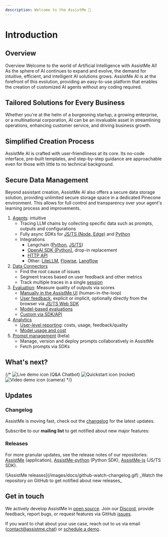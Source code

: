 ```yaml
---
description: Welcome to the AssistMe 👋
---
```



# Introduction


## Overview

Overview
Welcome to the world of Artificial Intelligence with AssistMe AI! As the sphere of AI continues to expand and evolve, the demand for intuitive, efficient, and intelligent AI solutions grows. AssistMe AI is at the forefront of this evolution, providing an easy-to-use platform that enables the creation of customized AI agents without any coding required.


## Tailored Solutions for Every Business

Whether you're at the helm of a burgeoning startup, a growing enterprise, or a multinational corporation, AI can be an invaluable asset in streamlining operations, enhancing customer service, and driving business growth.


## Simplified Creation Process
AssistMe AI is crafted with user-friendliness at its core. Its no-code interface, pre-built templates, and step-by-step guidance are approachable even for those with little to no technical background.

## Secure Data Management

Beyond assistant creation, AssistMe AI also offers a secure data storage solution, providing unlimited secure storage space in a dedicated Pinecone environment. This allows for full control and transparency over your agent's learning process and improvements.

1. [Agents](/docs/integrations): intuitive 
   - Tracing LLM chains by collecting specific data such as prompts, outputs and configurations
   - Fully async SDKs for [JS/TS (Node, Edge)](/docs/sdk/typescript) and [Python](/docs/sdk/python)
   - Integrations
     - Langchain ([Python](/docs/langchain/python), [JS/TS](/docs/langchain/typescript))
     - [OpenAI SDK (Python)](/docs/openai), drop-in replacement
     - [HTTP API](/docs/api)
     - Other: [LiteLLM](/docs/litellm), [Flowise](/docs/flowise), [Langflow](/docs/langflow)
1. [Data Connectors](/docs/dataconnectors)
   - Find the root cause of issues
   - Segment traces based on user feedback and other metrics
   - Track multiple traces in a single [session](/docs/sessions)
1. [Evaluation](/docs/scores): Measure quality of outputs via scores
   - [Manually in the AssistMe UI](/docs/scores/manually) (human-in-the-loop)
   - [User feedback](/docs/scores/user-feedback), explicit or implicit, optionally directly from the browser via [JS/TS Web SDK](/docs/sdk/typescript-web)
   - [Model-based evaluations](/docs/scores/model-based-evals)
   - [Custom via SDK/API](/docs/scores/custom)
1. [Analytics](/docs/analytics)
   - [User-level reporting](/docs/user-explorer): costs, usage, feedback/quality
   - [Model usage and cost](/docs/model-usage-and-cost)
1. [Prompt management](/docs/prompts) (beta)
   - Manage, version and deploy prompts collaboratively in AssistMe
   - Fetch prompts via SDKs



## What's next?

{/* <Cards num={3}>
  <Card href="/docs/demo" title="Live demo" image arrow>
    ![Live demo icon (Q&A Chatbot)](/images/cards/robot.svg)
  </Card>
  <Card href="/docs/get-started" title="Quickstart" image arrow>
    ![Quickstart icon (rocket)](/images/cards/rocket.svg)
  </Card>
  <Card href="/docs/video" title="AssistMe in 2 minutes" image arrow>
    ![Video demo icon (camera)](/images/cards/camera.svg)
  </Card>
</Cards> */}

## Updates

### Changelog

AssistMe is moving fast, check out the [changelog](/changelog) for the latest updates.

Subscribe to our **mailing list** to get notified about new major features:

<ProductUpdateSignup source="AssistMe.com/docs" className="mt-2" />

### Releases

For more granular updates, see the release notes of our repositories: [AssistMe](https://github.com/AssistMe/AssistMe/releases) (application), [AssistMe-python](https://github.com/AssistMe/AssistMe-python/releases) (Python SDK), [AssistMe-js](https://github.com/AssistMe/AssistMe-js/releases) (JS/TS SDK).

<Frame className="max-w-md block mb-0" border>
  ![AssistMe releases](/images/docs/github-watch-changelog.gif)
</Frame>
<span>_Watch the repository on GitHub to get notified about new releases_</span>

## Get in touch

We actively develop AssistMe in [open source](/docs/open-source). Join our [Discord](/discord), provide feedback, report bugs, or request features via GitHub [issues](/issue).

If you want to chat about your use case, reach out to us via email (contact@assistme.chat) or [schedule a demo](/schedule-demo).
